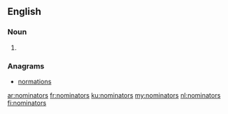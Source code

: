 ==English==

===Noun===
{{head|en|noun plural form}}

# {{plural of|nominator|lang=en}}

===Anagrams===
* [[normations#English|normations]]

[[ar:nominators]]
[[fr:nominators]]
[[ku:nominators]]
[[my:nominators]]
[[nl:nominators]]
[[fi:nominators]]